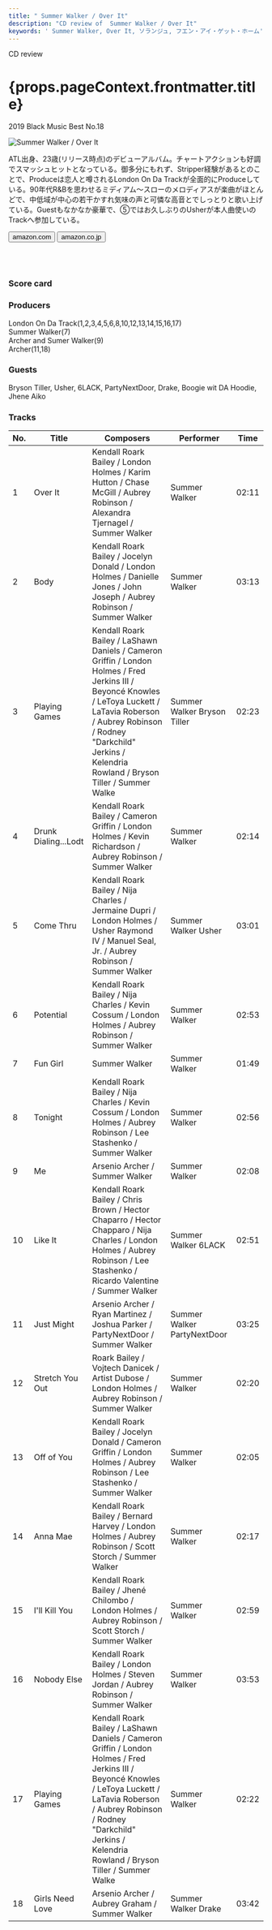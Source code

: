 ```yaml
---
title: " Summer Walker / Over It"
description: "CD review of  Summer Walker / Over It"
keywords: ' Summer Walker, Over It, ソランジュ, フエン・アイ・ゲット・ホーム'
---
```




<p className="largeP">CD review</p>
<h1 className="h1--no--margin">{props.pageContext.frontmatter.title}</h1>
<p className="largeP"><Link to="/best50/2019/">2019 Black Music Best No.18</Link></p>

<Row  className="image-card-group">
	<Column colMd={"3"} colLg={"4"} noGutterMdLeft="">
       <ImageCard>

![ Summer Walker / Over It](../../images/cd/summerwalker1L.jpg) 

</ImageCard>
	</Column>
	<Column colMd={"4"} colLg={"8"} noGutterMdLeft="">
	<p>
	ATL出身、23歳(リリース時点)のデビューアルバム。チャートアクションも好調でスマッシュヒットとなっている。御多分にもれず、Stripper経験があるとのことで、Produceは恋人と噂されるLondon On Da Trackが全面的にProduceしている。90年代R&Bを思わせるミディアム～スローのメロディアスが楽曲がほとんどで、中低域が中心の若干かすれ気味の声と可憐な高音とでしっとりと歌い上げている。Guestもなかなか豪華で、⑤ではお久しぶりのUsherが本人曲使いのTrackへ参加している。
	</p>
	<div>
	  <Button className="button-right-mergin"  href="https://amzn.to/2Y5Ucde" kind="primary" size="small" renderIcon={ArrowUpRight24}>
      amazon.com
    </Button>
    <Button className="button-right-mergin"  href="https://amzn.to/3g5lTce" kind="secondary" size="small" renderIcon={ArrowUpRight24}>
      amazon.co.jp
    </Button>
	</div>
	<a href="https://geo.music.apple.com/jp/album/over-it/1481606156?mt=1&app=music&ls=1&at=11lcug" style="display:inline-block;overflow:hidden;background:url(https://linkmaker.itunes.apple.com/ja-jp/lockup.svg?releaseDate=2019-10-04&kind=album&bubble=apple_music&style=mono-black) no-repeat;width:180px;height:45px;"></a>
	<a href="https://geo.music.apple.com/jp/album/over-it/1481606156?app=itunes&at=11lcug" style="display:inline-block;overflow:hidden;background:url(https://linkmaker.itunes.apple.com/ja-jp/badge-lrg.svg?releaseDate=2019-10-04T00:00:00Z&kind=album&bubble=itunes_music) no-repeat;width:140px;height:45px;"></a>
	</Column>
</Row>
<Row >
	<Column colMd={"4"} colLg={"4"} noGutterMdLeft="">
<div>
  <h3>Score card</h3>
	<SliderJS1 value="5" />
  <SliderJS2 value="1" />
	<SliderJS3 value="1" />
  <SliderJS4 value="8" />
</div>
</Column>
<Column colMd={"8"} colLg={"8"} noGutterMdLeft="">
<div>
<h3>Producers</h3>
<p>
London On Da Track(1,2,3,4,5,6,8,10,12,13,14,15,16,17)
<br/>Summer Walker(7)
<br/>Archer and Sumer Walker(9)
<br/>Archer(11,18)
</p>
<h3>Guests</h3>
<p>
	Bryson Tiller, Usher, 6LACK, PartyNextDoor, Drake, Boogie wit DA Hoodie, Jhene Aiko
</p>
</div>
</Column>
</Row>

<h3>Tracks</h3>

| No. |	 Title               	|	 Composers                                                                                                                                                                                                                                          |	 Performer                    |	 Time	|
| --- |	---------------------	| --------------------------------------------------------------------------------------------------------------------------------------------------------------------------------------------------------------------------------------------------- | ----------------------------- | ----- |
|	1	  |	Over It             	| Kendall Roark Bailey / London Holmes / Karim Hutton / Chase McGill / Aubrey Robinson / Alexandra Tjernagel / Summer Walker                                                                                                                          |	Summer Walker                	|	02:11 |
|	2	  |	Body                	| Kendall Roark Bailey / Jocelyn Donald / London Holmes / Danielle Jones / John Joseph / Aubrey Robinson / Summer Walker                                                                                                                              |	Summer Walker                	|	03:13 |
|	3	  |	Playing Games       	| Kendall Roark Bailey / LaShawn Daniels / Cameron Griffin / London Holmes / Fred Jerkins III / Beyoncé Knowles / LeToya Luckett / LaTavia Roberson / Aubrey Robinson / Rodney "Darkchild" Jerkins / Kelendria Rowland / Bryson Tiller / Summer Walke	|	Summer Walker   Bryson Tiller	|	02:23 |
|	4	  |	Drunk Dialing...Lodt	| Kendall Roark Bailey / Cameron Griffin / London Holmes / Kevin Richardson / Aubrey Robinson / Summer Walker                                                                                                                                         |	Summer Walker                	|	02:14 |
|	5	  |	Come Thru           	| Kendall Roark Bailey / Nija Charles / Jermaine Dupri / London Holmes / Usher Raymond IV / Manuel Seal, Jr. / Aubrey Robinson / Summer Walker                                                                                                        |	Summer Walker   Usher        	|	03:01 |
|	6	  |	Potential           	| Kendall Roark Bailey / Nija Charles / Kevin Cossum / London Holmes / Aubrey Robinson / Summer Walker                                                                                                                                                |	Summer Walker                	|	02:53 |
|	7	  |	Fun Girl            	| Summer Walker                                                                                                                                                                                                                                       |	Summer Walker                	|	01:49 |
|	8	  |	Tonight             	| Kendall Roark Bailey / Nija Charles / Kevin Cossum / London Holmes / Aubrey Robinson / Lee Stashenko / Summer Walker                                                                                                                                |	Summer Walker                	|	02:56 |
|	9	  |	Me                  	| Arsenio Archer / Summer Walker                                                                                                                                                                                                                      |	Summer Walker                	|	02:08 |
|	10	|	Like It             	| Kendall Roark Bailey / Chris Brown / Hector Chaparro / Hector Chapparo / Nija Charles / London Holmes / Aubrey Robinson / Lee Stashenko / Ricardo Valentine / Summer Walker                                                                         |	Summer Walker   6LACK        	|	02:51 |
|	11	|	Just Might          	| Arsenio Archer / Ryan Martinez / Joshua Parker / PartyNextDoor / Summer Walker                                                                                                                                                                      |	Summer Walker   PartyNextDoor	|	03:25 |
|	12	|	Stretch You Out     	| Roark Bailey / Vojtech Danicek / Artist Dubose / London Holmes / Aubrey Robinson / Summer Walker                                                                                                                                                    |	Summer Walker                	|	02:20 |
|	13	|	Off of You          	| Kendall Roark Bailey / Jocelyn Donald / Cameron Griffin / London Holmes / Aubrey Robinson / Lee Stashenko / Summer Walker                                                                                                                           |	Summer Walker                	|	02:05 |
|	14	|	Anna Mae            	| Kendall Roark Bailey / Bernard Harvey / London Holmes / Aubrey Robinson / Scott Storch / Summer Walker                                                                                                                                              |	Summer Walker                	|	02:17 |
|	15	|	I'll Kill You       	| Kendall Roark Bailey / Jhené Chilombo / London Holmes / Aubrey Robinson / Scott Storch / Summer Walker                                                                                                                                             	|	Summer Walker                	|	02:59 |
|	16	|	Nobody Else         	| Kendall Roark Bailey / London Holmes / Steven Jordan / Aubrey Robinson / Summer Walker                                                                                                                                                              |	Summer Walker                	|	03:53 |
|	17	|	Playing Games       	| Kendall Roark Bailey / LaShawn Daniels / Cameron Griffin / London Holmes / Fred Jerkins III / Beyoncé Knowles / LeToya Luckett / LaTavia Roberson / Aubrey Robinson / Rodney "Darkchild" Jerkins / Kelendria Rowland / Bryson Tiller / Summer Walke	|	Summer Walker                	|	02:22 |
|	18	|	Girls Need Love     	| Arsenio Archer / Aubrey Graham / Summer Walker                                                                                                                                                                                                      |	Summer Walker   Drake        	|	03:42 |
